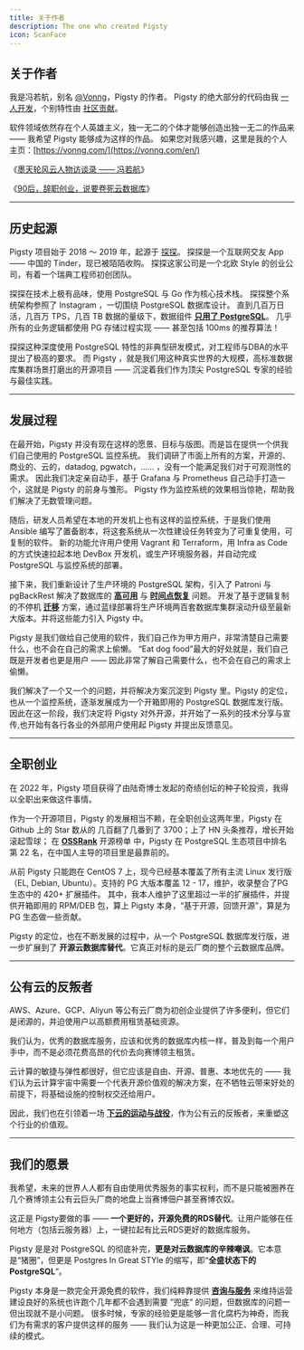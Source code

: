 ```yaml
---
title: 关于作者
description: The one who created Pigsty
icon: ScanFace
---
```



## 关于作者

我是冯若航，别名 [@Vonng](https://github.com/Vonng)，Pigsty 的作者。
Pigsty 的绝大部分的代码由我 [一人开发](https://github.com/pgsty/pigsty/pulse)，个别特性由 [社区贡献](https://github.com/pgsty/pigsty/graphs/contributors)。

软件领域依然存在个人英雄主义，独一无二的个体才能够创造出独一无二的作品来 —— 我希望 Pigsty 能够成为这样的作品。
如果您对我感兴趣，这里是我的个人主页：[https://vonng.com/](https://vonng.com/en/)

《[墨天轮风云人物访谈录 —— 冯若航](https://vonng.com/cn/blog/life/modb-interview-vonng/)》

《[90后，辞职创业，说要卷死云数据库](https://vonng.com/cn/blog/life/entrepreneur-vs-rds/)》

--------

## 历史起源

Pigsty 项目始于 2018 ～ 2019 年，起源于 [探探](https://tantanapp.com/en)。 探探是一个互联网交友 App —— 中国的 Tinder，现已被陌陌收购。 探探这家公司是一个北欧 Style 的创业公司，有着一个瑞典工程师初创团队。

探探在技术上极有品味，使用 PostgreSQL 与 Go 作为核心技术栈。 探探整个系统架构参照了 Instagram ，一切围绕 PostgreSQL 数据库设计。 直到几百万日活，几百万 TPS，几百 TB 数据的量级下，数据组件 [**只用了 PostgreSQL**](https://pigsty.cc/blog/pg/just-use-pg/)。 几乎所有的业务逻辑都使用 PG 存储过程实现 —— 甚至包括 100ms 的推荐算法！

探探这种深度使用 PostgreSQL 特性的非典型研发模式，对工程师与DBA的水平提出了极高的要求。 而 Pigsty ，就是我们用这种真实世界的大规模，高标准数据库集群场景打磨出的开源项目 —— 沉淀着我们作为顶尖 PostgreSQL 专家的经验与最佳实践。

------

## 发展过程

在最开始，Pigsty 并没有现在这样的愿景、目标与版图。而是旨在提供一个供我们自己使用的 PostgreSQL 监控系统。 我们调研了市面上所有的方案，开源的、商业的、云的，datadog, pgwatch，…… ，没有一个能满足我们对于可观测性的需求。 因此我们决定亲自动手，基于 Grafana 与 Prometheus 自己动手打造一个，这就是 Pigsty 的前身与雏形。 Pigsty 作为监控系统的效果相当惊艳，帮助我们解决了无数管理问题。

随后，研发人员希望在本地的开发机上也有这样的监控系统，于是我们使用 Ansible 编写了置备剧本，将这套系统从一次性建设任务转变为了可重复使用，可复制的软件。 新的功能允许用户使用 Vagrant 和 Terraform，用 Infra as Code 的方式快速拉起本地 DevBox 开发机，或生产环境服务器，并自动完成 PostgreSQL 与监控系统的部署。

接下来，我们重新设计了生产环境的 PostgreSQL 架构，引入了 Patroni 与 pgBackRest 解决了数据库的 [**高可用**](/feat/ha) 与 [**时间点恢复**](/feat/pitr) 问题。 开发了基于逻辑复制的不停机 [**迁移**](/pgsql/migration) 方案，通过蓝绿部署将生产环境两百套数据库集群滚动升级至最新大版本。并将这些能力引入 Pigsty 中。

Pigsty 是我们做给自己使用的软件，我们自己作为甲方用户，非常清楚自己需要什么，也不会在自己的需求上偷懒。 “Eat dog food”最大的好处就是，我们自己既是开发者也更是用户 —— 因此非常了解自己需要什么，也不会在自己的需求上偷懒。

我们解决了一个又一个的问题，并将解决方案沉淀到 Pigsty 里。Pigsty 的定位，也从一个监控系统，逐渐发展成为一个开箱即用的 PostgreSQL 数据库发行版。 因此在这一阶段，我们决定将 Pigsty 对外开源，并开始了一系列的技术分享与宣传,也开始有各行各业的外部用户使用起 Pigsty 并提出反馈意见。

------

## 全职创业

在 2022 年，Pigsty 项目获得了由陆奇博士发起的奇绩创坛的种子轮投资，我得以全职出来做这件事情。

作为一个开源项目，Pigsty 的发展相当不赖，在全职创业这两年里，Pigsty 在 Github 上的 Star 数从的 几百翻了几番到了 3700；上了 HN 头条推荐，增长开始滚起雪球； 在 [**OSSRank**](https://ossrank.com/cat/368-postgresql-extension?page=2) 开源榜单 中，Pigsty 在 PostgreSQL 生态项目中排名第 22 名，在中国人主导的项目里是最靠前的。

从前 Pigsty 只能跑在 CentOS 7 上，现今已经基本覆盖了所有主流 Linux 发行版 （EL, Debian, Ubuntu）。支持的 PG 大版本覆盖 12 - 17，维护，收录整合了PG生态中的 420+ 扩展插件。 其中，我本人维护了这里超过一半的扩展插件，并提供开箱即用的 RPM/DEB 包，算上 Pigsty 本身，“基于开源，回馈开源”，算是为 PG 生态做一些贡献。

Pigsty 的定位，也在不断发展的过程中，从一个 PostgreSQL 数据库发行版，进一步扩展到了 **开源云数据库替代**。它真正对标的是云厂商的整个云数据库品牌。

------

## 公有云的反叛者

AWS、Azure、GCP、Aliyun 等公有云厂商为初创企业提供了许多便利，但它们是闭源的，并迫使用户以高额费用租赁基础资源。

我们认为，优秀的数据库服务，应该和优秀的数据库内核一样，普及到每一个用户手中，而不是必须花费高昂的代价去向赛博领主租赁。

云计算的敏捷与弹性都很好，但它应该是自由、开源、普惠、本地优先的 —— 我们认为云计算宇宙中需要一个代表开源价值观的解决方案，在不牺牲云带来好处的前提下，将基础设施的控制权交还给用户。

因此，我们也在引领着一场 [**下云的运动与战役**](https://pigsty.cc/blog/cloud/exit/)，作为公有云的反叛者，来重塑这个行业的价值观。

------

## 我们的愿景

我希望，未来的世界人人都有自由使用优秀服务的事实权利，而不是只能被圈养在几个赛博领主公有云巨头厂商的地盘上当赛博佃户甚至赛博农奴。

这正是 Pigsty要做的事 —— **一个更好的，开源免费的RDS替代**。让用户能够在任何地方（包括云服务器）上，一键拉起有比云RDS更好的数据库服务。

Pigsty 是是对 PostgreSQL 的彻底补完，**更是对云数据库的辛辣嘲讽**。它本意是“猪圈”，但更是 Postgres In Great STYle 的缩写，即“**全盛状态下的 PostgreSQL**”。

Pigsty 本身是一款完全开源免费的软件，我们纯粹靠提供 [**咨询与服务**](/about/service) 来维持运营 建设良好的系统也许跑个几年都不会遇到需要 ”兜底“ 的问题，但数据库的问题一但出现就不是小问题。 很多时候，专家的经验更是能够一言化腐朽为神奇，而我们为有需求的客户提供这样的服务 —— 我们认为这是一种更加公正、合理、可持续的模式。

